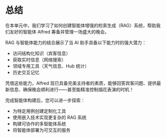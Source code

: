 # 总结

在本单元中，我们学习了如何创建智能体增强的检索生成（RAG）系统，帮助我们友好的智能体 Alfred 筹备并管理一场盛大的晚会。

RAG 与智能体能力的结合展示了当 AI 助手具备以下能力时的强大潜力：
- 访问结构化知识（宾客信息）
- 获取实时信息（网络搜索）
- 领域专用工具（天气信息、Hub 统计）
- 历史交互记忆

凭借这些能力，Alfred 现已具备完美主持者的素质，能够回答宾客问题、提供最新信息、确保晚会顺利进行——甚至能精准控制烟花表演的时机！

<Tip>
完成智能体构建后，您可以进一步探索：

- 为特定用例创建定制化工具
- 使用嵌入技术实现更复杂的 RAG 系统
- 构建可协作的多智能体系统
- 将智能体部署为可交互的服务
</Tip>

